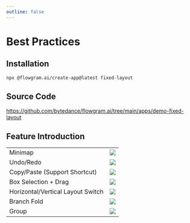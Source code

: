 ```yaml
---
outline: false
---
```



# Best Practices


<FixedFeatureOverview />

## Installation

```bash
npx @flowgram.ai/create-app@latest fixed-layout
```

## Source Code

https://github.com/bytedance/flowgram.ai/tree/main/apps/demo-fixed-layout

## Feature Introduction

<table className="rs-table">
  <tr>
    <td>Minimap</td>
    <td>
      <div className="rs-center">
        <img loading="lazy" src="@/public/fixed-layout/minimap.gif"  />
      </div>
    </td>
  </tr>
  <tr>
    <td>Undo/Redo</td>
    <td>
      <div className="rs-center">
        <img loading="lazy" src="@/public/fixed-layout/redo-undo.gif"  />
      </div>
    </td>
  </tr>
  <tr>
    <td>Copy/Paste (Support Shortcut)</td>
    <td>
      <div className="rs-center">
        <img loading="lazy" src="@/public/fixed-layout/copypaste.gif"  />
      </div>
    </td>
  </tr>
  <tr>
    <td>
      <div>
        <div>Box Selection + Drag</div>
      </div>
    </td>
    <td>
      <div className="rs-center">
        <div className="rs-center">
          <img loading="lazy" src="@/public/fixed-layout/dragdrop.gif"  />
        </div>
      </div>
    </td>
  </tr>
  <tr>
    <td>
      <div>Horizontal/Vertical Layout Switch</div>
    </td>
    <td>
      <div className="rs-center">
        <img loading="lazy" src="@/public/fixed-layout/layout-change.gif"  />
      </div>
    </td>
  </tr>
  <tr>
    <td>
      <div>Branch Fold</div>
    </td>
    <td>
      <div className="rs-center">
        <img loading="lazy" src="@/public/fixed-layout/fold.gif"  />
      </div>
    </td>
  </tr>
  <tr>
    <td>
      <div>Group</div>
    </td>
    <td>
      <div className="rs-center">
        <img loading="lazy" src="@/public/fixed-layout/group.gif"  />
      </div>
    </td>
  </tr>
</table>
